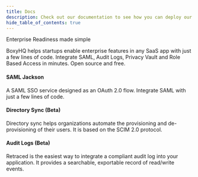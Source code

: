```yaml
---
title: Docs
description: Check out our documentation to see how you can deploy our enterprise-ready solutions into your application with ease. Check out our SAML Jackson for Single sign-on.
hide_table_of_contents: true
---
```



Enterprise Readiness made simple

BoxyHQ helps startups enable enterprise features in any SaaS app with just a few lines of code. Integrate SAML, Audit Logs, Privacy Vault and Role Based Access in minutes. Open source and free.

<div className="container" style={{ padding: 0 }}>
  <div className="row is-multiline">
    <div className="col col--6">
      <Link
        className="card"
        to="/docs/jackson/overview"
        style={{ height: '100%' }}
      >
        <div className="card__body">
          <h4>SAML Jackson</h4>
          <p>
            A SAML SSO service designed as an OAuth 2.0 flow. Integrate SAML
            with just a few lines of code.
          </p>
        </div>
      </Link>
    </div>
    <div className="col col--6">
      <Link
        className="card"
        to="/docs/directory-sync/overview"
        style={{ height: '100%' }}
      >
        <div className="card__body">
          <h4>Directory Sync (Beta)</h4>
          <p>
            Directory sync helps organizations automate the provisioning and
            de-provisioning of their users. It is based on the SCIM 2.0
            protocol.
          </p>
        </div>
      </Link>
    </div>
  </div>

  <div className="row is-multiline">
    <div className="col col--6">
      <Link
        className="card"
        to="/docs/retraced/overview"
        style={{ height: '100%' }}
      >
        <div className="card__body">
          <h4>Audit Logs (Beta)</h4>
          <p>
            Retraced is the easiest way to integrate a compliant audit log into your application.
            It provides a searchable, exportable record of read/write events. 
          </p>
        </div>
      </Link>
    </div>
  </div>
</div>
